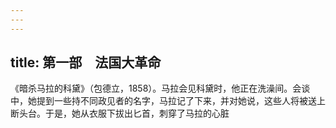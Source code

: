 ```yaml
---
---
---
```

title: 第一部　法国大革命
---







《暗杀马拉的科黛》（包德立，1858）。马拉会见科黛时，他正在洗澡间。会谈中，她提到一些持不同政见者的名字，马拉记了下来，并对她说，这些人将被送上断头台。于是，她从衣服下拔出匕首，刺穿了马拉的心脏